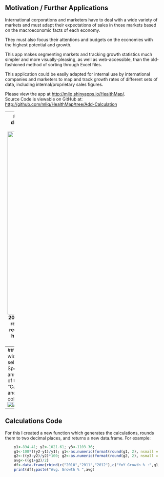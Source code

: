 ## Motivation / Further Applications
International corporations and marketers have to deal with a wide variety of markets and must adapt their expectations of sales in those markets based on the macroeconomic facts of each economy. 

They must also focus their attentions and budgets on the economies with the highest potential and growth. 

This app makes segmenting markets and tracking growth statistics much simpler and more visually-pleasing, as well as web-accessible, than the old-fashioned method of sorting through Excel files.

This application could be easily adapted for internal use by international companies and marketers to map and track growth rates of different sets of data, including internal/proprietary sales figures.

Please view the app at <a href=http://mliq.shinyapps.io/HealthMap/>http://mliq.shinyapps.io/HealthMap/</a>.
<br>
Source Code is viewable on GitHub at: <a href=http://github.com/mliq/HealthMap/tree/Add-Calculation>http://github.com/mliq/HealthMap/tree/Add-Calculation</a>

---
## Features/Usage - Map
At top an interactive chloropleth world map is displayed which colors nations based on Annual Healthcare Spending Per Capita by country for 2010, 2011, or 2012. 
<img src=assets/img/SNAG-0020.png width=600>
<br>
2012 is the default, and below the map is a slider to change the year of data reflected in the map. To the right of the slider is the legend, indicating that red are countries with low spending, yellow in the middle, and green for the highest spending countries. Hovering with the mouse over any country in the map displays the name of the country and the corresponding data.

---
## Features/Usage - Calculations
Below the map is a "Calculate Growth Rates" widget which allows the user to select a country, either by drop-down selection or by clicking and typing in a name. That country's Annual Healthcare Spending Per Capita data will then be displayed, and below that the percentage annual growth rates are calculated and displayed. Below this table the average of the two annual growth rates is calculated and displayed. To the right of the "Calculate Growth Rates" widget is the complete data table with the countries and their annual spending in each year. This table is sortable by clicking on the column heading for both ascending or descending sort.
<br>
<img src=assets/img/SNAG-0021.png><img src=assets/img/SNAG-0022.png>

---
## Calculations Code
For this I created a new function which generates the calculations, rounds them to two decimal places, and returns a new data.frame. For example:
```r
    y1<-894.41; y2<-1021.61; y3<-1103.36; 
    g1<-100*((y2-y1)/y1); g1<-as.numeric(format(round(g1, 2), nsmall = 2)) 
    g2<-((y3-y2)/y2)*100; g2<-as.numeric(format(round(g2, 2), nsmall = 2))
    avg<-((g1+g2)/2)
    df<-data.frame(rbind(c("2010","2011","2012"),c("YoY Growth % :",g1,g2)),check.rows = FALSE,check.names=FALSE)
    print(df);paste("Avg. Growth % ",avg)
```
